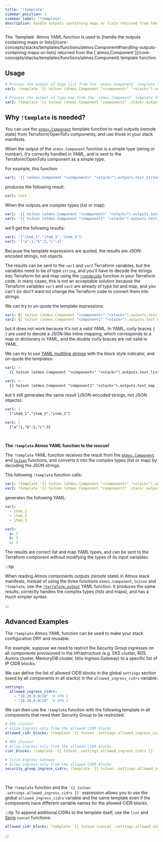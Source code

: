 ```yaml
---
title: "!template"
sidebar_position: 1
sidebar_label: "!template"
description: Handle outputs containing maps or lists returned from the atmos.Component template function
---
```




<Intro>
    The `!template` Atmos YAML function is used to [handle the outputs containing maps or
    lists](/core-concepts/stacks/templates/functions/atmos.Component#handling-outputs-containing-maps-or-lists)
    returned from the [`atmos.Component`](/core-concepts/stacks/templates/functions/atmos.Component) template function.
</Intro>

## Usage

```yaml
# Process the output of type list from the `atmos.Component` template function in the provided stack
var1: !template '{{ toJson (atmos.Component "<component>" "<stack>").outputs.test_list }}'

# Process the output of type map from the `atmos.Component` template function in the current stack
var2: !template '{{ toJson (atmos.Component "component1" .stack).outputs.test_map }}'
```

## Why `!template` is needed?

You can use the [`atmos.Component`](/core-concepts/stacks/templates/functions/atmos.Component) template function to
read outputs (remote state) from Terraform/OpenTofu components, and use those in your stack manifests.

When the output of the `atmos.Component` function is a simple type (string or number), it's correctly handled in YAML,
and is sent to the Terraform/OpenTofu component as a simple type.

For example, this function:

```yaml
var1: '{{ (atmos.Component "<component>" "<stack>").outputs.test_string }}'
```

produces the following result:

```yaml
var1: test
```

When the outputs are complex types (list or map):

```yaml
var1: '{{ toJson (atmos.Component "<component>" "<stack>").outputs.test_list }}'
var2: '{{ toJson (atmos.Component "component1" "<stack>").outputs.test_map }}'
```

we'll get the following results:

```yaml
var1: '["item_1","item_2","item_3"]'
var2: '{"a":1,"b":2,"c":3}'
```

Because the template expressions are quoted, the results are JSON-encoded strings, not objects.

The results can be sent to the `var1` and `var2` Terraform variables, but the variables need to be of type `string`, and
you'll have to decode the strings into Terraform list and map using the
[`jsondecode`](https://developer.hashicorp.com/terraform/language/functions/jsondecode) function in your Terraform code.
In many cases, this is not an acceptable solution because the Terraform variables `var1` and `var2` are already of type list and map,
and you can't (or don't want to) change the Terraform code to convert them into strings.

We can try to un-quote the template expressions:

```yaml
var1: {{ toJson (atmos.Component "<component>" "<stack>").outputs.test_list }}
var2: {{ toJson (atmos.Component "component1" "<stack>").outputs.test_map }}
```

but it does not work because it's not a valid YAML.
In YAML, curly braces `{ }` are used to denote a JSON-like inline mapping, which corresponds to a map or dictionary in YAML,
and the double curly braces are not valid in YAML.

We can try to use [YAML multiline strings](https://yaml-multiline.info/) with the block style indicator, and un-quote the templates:

```yaml
var1: >-
  {{ toJson (atmos.Component "<component>" "<stack>").outputs.test_list }}

var2: >-
  {{ toJson (atmos.Component "component1" "<stack>").outputs.test_map }}
```

but it still generates the same result (JSON-encoded strings, not JSON objects):

```yaml
var1: |
  ["item_1","item_2","item_3"]

var2: |
  {"a":1,"b":2,"c":3}
```

<br/>

__The `!template` Atmos YAML function to the rescue!__

The `!template` YAML function receives the result
from the [`atmos.Component`](/core-concepts/stacks/templates/functions/atmos.Component)
and [`toJson`](https://masterminds.github.io/sprig/defaults.html) functions, and converts it into the complex
types (list or map) by decoding the JSON strings.

The following `!template` function calls:

```yaml
var1: !template '{{ toJson (atmos.Component "<component>" "<stack>").outputs.test_list }}'
var2: !template '{{ toJson (atmos.Component "component1" .stack).outputs.test_map }}'
```

generates the following YAML:

```yaml
var1:
  - item_1
  - item_2
  - item_3

var2:
  a: 1
  b: 2
  c: 3
```

The results are correct list and map YAML types, and can be sent to the Terraform component without modifying the types
of its input variables.

:::tip

When reading Atmos components outputs (remote state) in Atmos stack manifests, instead of using the three functions
`atmos.Component`, `toJson` and `!template`, use the [`!terraform.output`](/core-concepts/stacks/yaml-functions/terraform.output)
YAML function. It produces the same results, correctly handles the complex types (lists and maps), and has a much simpler syntax.

:::

## Advanced Examples

The `!template` Atmos YAML function can be used to make your stack configuration DRY and reusable.

For example, suppose we need to restrict the Security Group ingresses on all components provisioned in the infrastructure
(e.g. EKS cluster, RDS Aurora cluster, MemoryDB cluster, Istio Ingress Gateway) to a specific list of IP CIDR blocks.

We can define the list of allowed CIDR blocks in the global `settings` section (used by all components in all stacks)
in the `allowed_ingress_cidrs` variable:

```yaml
settings:
  allowed_ingress_cidrs:
    - "10.20.0.0/20"  # VPN 1
    - "10.30.0.0/20"  # VPN 2
```

We can then use the `!template` function with the following template in all components that need their Security Group
to be restricted:

```yaml
# EKS cluster
# Allow ingress only from the allowed CIDR blocks
allowed_cidr_blocks: !template '{{ toJson .settings.allowed_ingress_cidrs }}'
```

```yaml
# RDS cluster
# Allow ingress only from the allowed CIDR blocks
cidr_blocks: !template '{{ toJson .settings.allowed_ingress_cidrs }}'
```

```yaml
# Istio Ingress Gateway
# Allow ingress only from the allowed CIDR blocks
security_group_ingress_cidrs: !template '{{ toJson .settings.allowed_ingress_cidrs }}'
```

<br/>

The `!template` function and the `'{{ toJson .settings.allowed_ingress_cidrs }}'` expression allows you to
use the global `allowed_ingress_cidrs` variable and the same template even if the components have different
variable names for the allowed CIDR blocks.

:::tip
To append additional CIDRs to the template itself, use the `list` and [Sprig](https://masterminds.github.io/sprig/lists.html)
`concat` functions:

```yaml
allowed_cidr_blocks: !template '{{ toJson (concat .settings.allowed_ingress_cidrs (list "172.20.0.0/16")) }}'
```
:::
